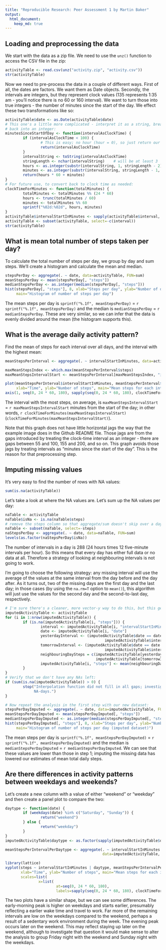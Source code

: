 ```yaml
---
title: "Reproducible Research: Peer Assessment 1 by Martin Baker"
output: 
  html_document:
    keep_md: true
---
```


## Loading and preprocessing the data
We start with the data as a zip file. We need to use the `unz()` function to access the CSV file in the zip:

```r
activityTable <- read.csv(unz("activity.zip", "activity.csv"))
str(activityTable)
```

Now we need to pre-process the data in a couple of different ways. First of all, the dates are factors. We want
them as Date objects. Secondly, the intervals are integers, but they represent clock values (135 represents
1:35 am -
you'll notice there is no 60 or 160 interval). We want to turn those into true integers - the number of minutes
since the start of the day. We effect these two transformations like so:

```r
activityTable$date <- as.Date(activityTable$date)
# This one's a little more complicated - interpret it as a string, break into two, then
# back into an integer:
minutesSinceStartOfDay <- function(intervalAsClockTime) {
        if (intervalAsClockTime < 100) {
                # This is easy; no hour (hour = 0), so just return our input
                return(intervalAsClockTime)
        }
        intervalString <- toString(intervalAsClockTime)
        stringLength <- nchar(intervalString)    # will be at least 3
        hours <- as.integer(substr(intervalString, 1, stringLength - 2))
        minutes <- as.integer(substr(intervalString, stringLength - 1, stringLength))
        return(hours * 60 + minutes)
}
# For future use, to convert back to clock time as needed:
clockTimeForMinutes <- function(totalMinutes) {
        totalMinutes <- totalMinutes %% (24 * 60)
        hours <- trunc(totalMinutes / 60)
        minutes <- totalMinutes %% 60
        sprintf("%02d:%02d", hours, minutes)
}
activityTable$intervalStartInMinutes <- sapply(activityTable$interval, minutesSinceStartOfDay)
activityTable <- subset(activityTable, select=-c(interval))
str(activityTable)
```
## What is mean total number of steps taken per day?
To calculate the total number of steps per day, we group by day and sum steps. We'll create a histogram and
calculate the mean and median.
```r
stepsPerDay <- aggregate(. ~ date, data=activityTable, FUN=sum)
meanStepsPerDay <- mean(stepsPerDay[, "steps"])
medianStepsPerDay <- as.integer(median(stepsPerDay[, "steps"]))
hist(stepsPerDay[, "steps"], 8, xlab="Steps per day", ylab="Number of days",
     main="Histogram of number of steps per day")
```

The mean steps per day is `sprintf("%.1f", meanStepsPerDay)` = `r sprintf("%.1f", meanStepsPerDay)` and the
median is `medianStepsPerDay` = `r medianStepsPerDay`.
These are very similar, so we can infer that the data is evenly divided around the mean (the histogram
supports this).


## What is the average daily activity pattern?
Find the mean of steps for each interval over all days, and the interval with the highest mean:
```r
meanStepsPerInterval <- aggregate(. ~ intervalStartInMinutes, data=activityTable, FUN=mean)

maxMeanStepsIndex <- which.max(meanStepsPerInterval$steps)
maxMeanStepsIntervalStart <- meanStepsPerInterval[maxMeanStepsIndex, "intervalStartInMinutes"]

plot(meanStepsPerInterval$intervalStartInMinutes, meanStepsPerInterval$steps, type="l",
     xlab="Time", ylab="Number of steps", main="Mean steps for each interval", xaxt='n')
axis(1, seq(0, 24 * 60, 180), sapply(seq(0, 24 * 60, 180), clockTimeForMinutes))
```

The interval with the most steps, on average, is `maxMeanStepsIntervalStart` = `r maxMeanStepsIntervalStart`
minutes from the start of the day; in other words, `r clockTimeForMinutes(maxMeanStepsIntervalStart)` (`clockTimeForMinutes(maxMeanStepsIntervalStart)`).

Note that this graph does not have little horizontal jags the way that the example image does in the
Github README file. Those jags are from the gaps introduced by treating the clock-time interval as an integer
- there are gaps between 55 and 100, 155 and 200, and so on. This graph avoids those jags by treating intervals
as "minutes since the start of the day". This is the reason for that preprocessing step.


## Imputing missing values
It's very easy to find the number of rows with NA values:
```r
sum(is.na(activityTable))
```

Let's take a look at where the NA values are. Let's sum up the NA values per day:

```r
naTable <- activityTable
naTable$isNa <- is.na(naTable$steps)
# remove the steps column so that aggregate/sum doesn't skip over a day of all NAs:
naTable <- subset(naTable, select=-steps)
naStepsPerDay <- aggregate(. ~ date, data=naTable, FUN=sum)
levels(as.factor(naStepsPerDay$isNa))
```

The number of intervals in a day is 288 (24 hours times 12 five-minute intervals per hour). So this means
that every day has either full data or no data at all. Therefore a strategy of looking at neighbouring
intervals is not going to work.

I'm going to choose the following strategy: any missing interval will use the average of the values at the same
interval from the day before and the day
after. As it turns out, two of the missing days are the first day and the last day; in those cases (by using
the `na.rm=T` option to `mean()`), this algorithm will just use the values for the second day and the
second-to-last day, respectively.

```r
# I'm sure there's a cleaner, more vector-y way to do this, but this gets the job done:
imputedActivityTable <- activityTable
for (i in 1:nrow(imputedActivityTable)) {
        if (is.na(imputedActivityTable[i, "steps"])) {
                interval <- imputedActivityTable[i, "intervalStartInMinutes"]
                date <- imputedActivityTable[i, "date"]
                yesterdayInterval <- (imputedActivityTable$date == date - 1 &
                                             imputedActivityTable$intervalStartInMinutes == interval)
                tomorrowInterval <- (imputedActivityTable$date == date + 1 &
                                             imputedActivityTable$intervalStartInMinutes == interval)
                neighbouringDaySteps = c(imputedActivityTable[yesterdayInterval, "steps"],
                                         imputedActivityTable[tomorrowInterval, "steps"])
                imputedActivityTable[i, "steps"] <- mean(neighbouringDaySteps, na.rm=T)
        }
}
# Verify that we don't have any NAs left:
if (sum(is.na(imputedActivityTable)) > 0) {
        stop("Interpolation function did not fill in all gaps; investigate. Probably a run of three or more
             NA-days.")
}

# Now repeat the analysis in the first step with our new dataset:
stepsPerDayImputed <- aggregate(. ~ date, data=imputedActivityTable, FUN=sum)
meanStepsPerDayImputed <- mean(stepsPerDayImputed[, "steps"])
medianStepsPerDayImputed <- as.integer(median(stepsPerDayImputed[, "steps"]))
hist(stepsPerDayImputed[, "steps"], 8, xlab="Steps per day", ylab="Number of days",
     main="Histogram of number of steps per day (imputed dataset)")
```

The mean steps per day is `sprintf("%.1f", meanStepsPerDayImputed)` =
`r sprintf("%.1f", meanStepsPerDayImputed)` and the median is `medianStepsPerDayImputed` =
`r medianStepsPerDayImputed`. We can see that these values are lower than those in step 1; imputing the
missing data has lowered our estimates of mean total daily steps.

## Are there differences in activity patterns between weekdays and weekends?

Let's create a new column with a value of either "weekend" or "weekday" and then create a panel plot to
compare the two:

```r
daytype <- function(date) {
        if (weekdays(date) %in% c("Saturday", "Sunday")) {
                return("weekend")
        } else {
                return("weekday")
        }
}
imputedActivityTable$daytype <- as.factor(sapply(imputedActivityTable$date, daytype))

meanStepsPerIntervalPerDaytype <- aggregate(. ~ intervalStartInMinutes + daytype,
                                            data=imputedActivityTable, FUN=mean)

library(lattice)
xyplot(steps ~ intervalStartInMinutes | daytype, meanStepsPerIntervalPerDaytype, type="l", layout=c(1,2),
       xlab="Time", ylab="Number of steps", main="Mean steps for each interval, weekend vs weekday",
       scales=list(
               x=list(
                       at=seq(0, 24 * 60, 180),
                       labels=sapply(seq(0, 24 * 60, 180), clockTimeForMinutes))))
```

The two plots have a similar shape, but we can see some differences. The early-morning peak is higher on
weekdays and starts earlier, presumably reflecting a earlier wake time and travel to work. Far more of the
remaining intervals are low on the weekdays compared to the weekend, perhaps a result of a sedentary work
environment during the week. The evening peak occurs later on the weekend. This may reflect staying up later
on the weekend, although to investigate that question it would make sense to alter the analysis to group
Friday night with the weekend and Sunday night with the weekdays.
